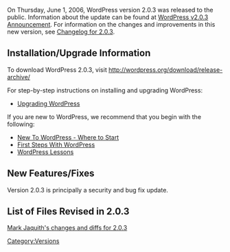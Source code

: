 On Thursday, June 1, 2006, WordPress version 2.0.3 was released to the public. Information about the update can be found at [http://wordpress.org/development/2006/06/wordpress-203/ WordPress v2.0.3 Announcement].   For information on the changes and improvements in this new version, see [[Changelog/2.0.3|Changelog for 2.0.3]].

==Installation/Upgrade Information==
To download WordPress 2.0.3, visit http://wordpress.org/download/release-archive/

For step-by-step instructions on installing and upgrading WordPress:

* [[Upgrading WordPress]]

If you are new to WordPress, we recommend that you begin with the following:
* [[New To WordPress - Where to Start]]
* [[First Steps With WordPress]]
* [[WordPress Lessons]]

==New Features/Fixes==
Version 2.0.3 is principally a security and bug fix update.

==List of Files Revised in 2.0.3==
[http://markjaquith.wordpress.com/2006/06/01/wordpress-203-upgrade-changed-files-zip-changes-diff-changed-files-list/ Mark Jaquith's changes and diffs for 2.0.3]

{{Versions}}

[[Category:Versions]]